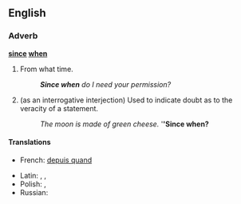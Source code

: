 ==English==

===Adverb===
'''[[since]] [[when]]'''

# {{colloquial|rhetorical question|sarcastic}} From what time.
#: '''''Since when''' do I need your permission?''
# {{colloquial|rhetorical question|sarcastic}} (as an interrogative interjection)  Used to indicate doubt as to the veracity of a statement.
#: ''The moon is made of green cheese.''  '''''Since when?'''

====Translations====
{{trans-top}}
* French: [[depuis quand]]
{{trans-mid}}
* Latin: {{t|la|abhinc}}, {{t|la|inde}}, {{t|la|postea}}
* Polish: {{t|pl|od kiedy?}}, {{t|pl|od kiedy to?}}
* Russian: {{t|ru|с каких это пор|tr=s kakíx éto pór?|alt=с каких это пор?|sc=Cyrl}}
{{trans-bottom}}